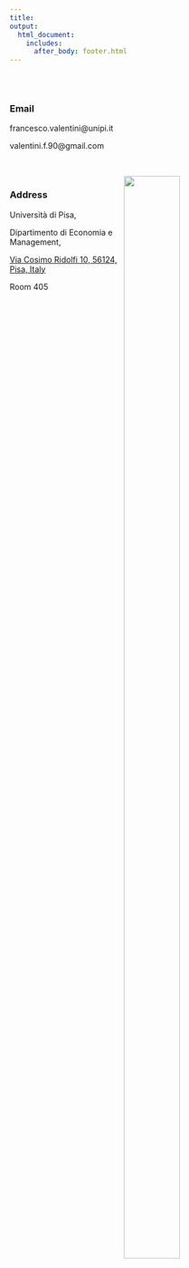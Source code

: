 ```yaml
---
title: 
output: 
  html_document:
    includes:
      after_body: footer.html
---
```


<p>&nbsp;</p>




<html>
<head>
<meta name="viewport" content="width=device-width, initial-scale=1">
<style>
* {
  box-sizing: border-box;
}

/* Create three equal columns that floats next to each other */
.column {
  float: left;
  width: 50%;
}

/* Clear floats after the columns */
.row:after {
  content: "";
  display: table;
  clear: both;
}
</style>
</head>
<body>


<div class="row">
  <div class="column">

### **Email** <i class="fa fa-envelope"></i> 

francesco.valentini@unipi.it

valentini.f.90@gmail.com





<p>&nbsp;</p>


  </div>
  <div class="column" >


  </div>

</div>

</body>
</html>

<html>
<head>
<meta name="viewport" content="width=device-width, initial-scale=1">
<style>
* {
  box-sizing: border-box;
}

/* Create three equal columns that floats next to each other */
.column {
  float: left;
  width: 50%;
}

/* Clear floats after the columns */
.row:after {
  content: "";
  display: table;
  clear: both;
}
</style>
</head>
<body>


<div class="row">
  <div class="column">

### **Address** <i class="fa fa-address-card"></i> 

Università di Pisa,

Dipartimento di Economia e Management,

[Via Cosimo Ridolfi 10, 56124, Pisa, Italy](http://tiny.cc/yn2qzz){target="_blank"} 

Room 405


  </div>
  <div class="column" >

   ![](dem.jpg){#id .class width=70% height=70%}
  </div>

</div>

</body>
</html>











